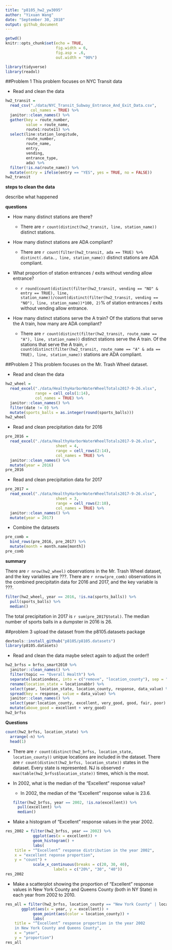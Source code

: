 ```yaml
---
title: "p8105_hw2_yw3095"
author: "Yixuan Wang"
date: "September 30, 2018"
output: github_document
---
```


```r
getwd()
knitr::opts_chunk$set(echo = TRUE,
                      fig.width = 6,
                      fig.asp = .6,
                      out.width = "90%")

library(tidyverse)
library(readxl)
```
##Problem 1
This problem focuses on NYC Transit data

*   Read and clean the data
```r
hw2_transit = 
  read_csv("./data/NYC_Transit_Subway_Entrance_And_Exit_Data.csv", 
           col_names = TRUE) %>% 
  janitor::clean_names() %>% 
  gather(key = route_number, 
         value = route_name, 
         route1:route11) %>% 
  select(line:station_longitude,
         route_number, 
         route_name, 
         entry, 
         vending, 
         entrance_type, 
         ada) %>%
  filter(!is.na(route_name)) %>% 
  mutate(entry = ifelse(entry == "YES", yes = TRUE, no = FALSE))
hw2_transit
```
**steps to clean the data**

describe what happened

**questions**

* How many distinct stations are there?

    * There are `r count(distinct(hw2_transit, line, station_name))` distinct stations.

* How many distinct stations are ADA compliant?

    * There are `r count(filter(hw2_transit, ada == TRUE) %>% distinct(.data., line, station_name))` distinct stations are ADA compliant.

* What proportion of station entrances / exits without vending allow entrance?

    *   `r round(count(distinct(filter(hw2_transit, vending == "NO" & entry == TRUE), line, station_name))/count(distinct(filter(hw2_transit, vending == "NO"), line, station_name))*100, 2)`% of station entrances / exits without vending allow entrance.

* How many distinct stations serve the A train? Of the stations that serve the A train, how many are ADA compliant?

    * There are `r count(distinct(filter(hw2_transit, route_name == "A"), line, station_name))` distinct stations serve the A train. Of the stations that serve the A train, `r count(distinct(filter(hw2_transit, route_name == "A" & ada == TRUE), line, station_name))` stations are ADA compliant.

##Problem 2
This problem focuses on the Mr. Trash Wheel dataset.

*   Read and clean the data
```r
hw2_wheel = 
  read_excel("./data/HealthyHarborWaterWheelTotals2017-9-26.xlsx", 
             range = cell_cols(1:14),
             col_names = TRUE) %>% 
  janitor::clean_names() %>% 
  filter(date != 0) %>% 
  mutate(sports_balls = as.integer(round(sports_balls)))
hw2_wheel
```
*   Read and clean precipitation data for 2016
```r
pre_2016 = 
  read_excel("./data/HealthyHarborWaterWheelTotals2017-9-26.xlsx", 
                      sheet = 4,
                      range = cell_rows(2:14),
                      col_names = TRUE) %>%
  janitor::clean_names() %>% 
  mutate(year = 2016)
pre_2016
```
*   Read and clean precipitation data for 2017
```r
pre_2017 = 
  read_excel("./data/HealthyHarborWaterWheelTotals2017-9-26.xlsx", 
                      sheet = 3,
                      range = cell_rows(2:10),
                      col_names = TRUE) %>%
  janitor::clean_names() %>% 
  mutate(year = 2017)
```
*   Combine the datasets
```r
pre_comb = 
  bind_rows(pre_2016, pre_2017) %>%
  mutate(month = month.name[month])
pre_comb
```
**summary**

There are `r nrow(hw2_wheel)` observations in the Mr. Trash Wheel dataset, and the key variables are ???. There are `r nrow(pre_comb)` observations in the combined precipitatin data for 2016 and 2017, and the key variable is ???.

```r
filter(hw2_wheel, year == 2016, !is.na(sports_balls)) %>% 
  pull(sports_balls) %>% 
  median()
```
The total precipitation in 2017 is `r sum(pre_2017$total)`. The median number of sports balls in a dumpster in 2016 is 26.


##problem 3
upload the dataset from the p8105.datasets package

```r
devtools::install_github("p8105/p8105.datasets")
library(p8105.datasets)
```
*   Read and clean the data  maybe select again to adjust the order!!
```r
hw2_brfss = brfss_smart2010 %>% 
  janitor::clean_names() %>% 
  filter(topic == "Overall Health") %>% 
  separate(locationdesc, into = c("remove", "location_county"), sep = " - ") %>% 
  rename(location_state = locationabbr) %>%
  select(year, location_state, location_county, response, data_value) %>% 
  spread(key = response, value = data_value) %>%
  janitor::clean_names() %>%
  select(year:location_county, excellent, very_good, good, fair, poor) %>% 
  mutate(above_good = excellent + very_good) 
hw2_brfss
```
**Questions**
```r
count(hw2_brfss, location_state) %>% 
  arrange(-n) %>% 
  head(1)
```
*   There are `r count(distinct(hw2_brfss, location_state, location_county))` unique locations are included in the dataset. There are `r count(distinct(hw2_brfss, location_state))` states in the dataset. Every state is represented. NJ is observed `r max(table(hw2_brfss$location_state))` times, which is the most.


*   In 2002, what is the median of the “Excellent” response value? 

    * In 2002, the median of the "Excellent" response value is 23.6.
```r
filter(hw2_brfss, year == 2002, !is.na(excellent)) %>% 
  pull(excellent) %>% 
  median()
```
*    Make a histogram of “Excellent” response values in the year 2002.
```r
res_2002 = filter(hw2_brfss, year == 2002) %>% 
            ggplot(aes(x = excellent)) + 
            geom_histogram() + 
            labs(
    title = "“Excellent” response distribution in the year 2002",
    x = "excellent reponse proportion",
    y = "count") + 
            scale_x_continuous(breaks = c(20, 30, 40), 
                     labels = c("20%", "30", "40")) 
res_2002
```
*   Make a scatterplot showing the proportion of “Excellent” response values in New York County and Queens County (both in NY State) in each year from 2002 to 2010.
```r
res_all = filter(hw2_brfss, location_county == "New York County" | location_county == "Queens County") %>% 
       ggplot(aes(x = year, y = excellent)) + 
            geom_point(aes(color = location_county)) +
            labs(
    title = "“Excellent” response proportion in the year 2002 
    in New York County and Queens County",
    x = "year",
    y = "proportion")  
res_all
```

 


